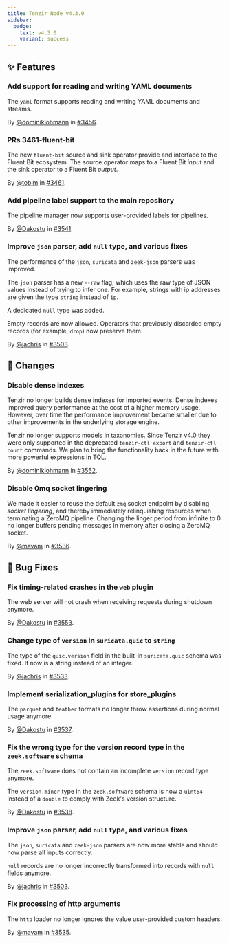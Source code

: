 ```yaml
---
title: Tenzir Node v4.3.0
sidebar:
  badge:
    text: v4.3.0
    variant: success
---
```


## ✨ Features

### Add support for reading and writing YAML documents

The `yaml` format supports reading and writing YAML documents and streams.

By [@dominiklohmann](https://github.com/dominiklohmann) in [#3456](https://github.com/tenzir/tenzir/pull/3456).

### PRs 3461-fluent-bit

The new `fluent-bit` source and sink operator provide and interface to the
Fluent Bit ecosystem. The source operator maps to a Fluent Bit *input* and the
sink operator to a Fluent Bit *output*.

By [@tobim](https://github.com/tobim) in [#3461](https://github.com/tenzir/tenzir/pull/3461).

### Add pipeline label support to the main repository

The pipeline manager now supports user-provided labels for pipelines.

By [@Dakostu](https://github.com/Dakostu) in [#3541](https://github.com/tenzir/tenzir/pull/3541).

### Improve `json` parser, add `null` type, and various fixes

The performance of the `json`, `suricata` and `zeek-json` parsers was improved.

The `json` parser has a new `--raw` flag, which uses the raw type of JSON values
instead of trying to infer one. For example, strings with ip addresses are given
the type `string` instead of `ip`.

A dedicated `null` type was added.

Empty records are now allowed. Operators that previously discarded empty records
(for example, `drop`) now preserve them.

By [@jachris](https://github.com/jachris) in [#3503](https://github.com/tenzir/tenzir/pull/3503).

## 🔄 Changes

### Disable dense indexes

Tenzir no longer builds dense indexes for imported events. Dense indexes
improved query performance at the cost of a higher memory usage. However, over
time the performance improvement became smaller due to other improvements in the
underlying storage engine.

Tenzir no longer supports models in taxonomies. Since Tenzir v4.0 they were only
supported in the deprecated `tenzir-ctl export` and `tenzir-ctl count` commands.
We plan to bring the functionality back in the future with more powerful
expressions in TQL.

By [@dominiklohmann](https://github.com/dominiklohmann) in [#3552](https://github.com/tenzir/tenzir/pull/3552).

### Disable 0mq socket lingering

We made it easier to reuse the default `zmq` socket endpoint by disabling
*socket lingering*, and thereby immediately relinquishing resources when
terminating a ZeroMQ pipeline. Changing the linger period from infinite to 0 no
longer buffers pending messages in memory after closing a ZeroMQ socket.

By [@mavam](https://github.com/mavam) in [#3536](https://github.com/tenzir/tenzir/pull/3536).

## 🐛 Bug Fixes

### Fix timing-related crashes in the `web` plugin

The web server will not crash when receiving requests during shutdown anymore.

By [@Dakostu](https://github.com/Dakostu) in [#3553](https://github.com/tenzir/tenzir/pull/3553).

### Change type of `version` in `suricata.quic` to `string`

The type of the `quic.version` field in the built-in `suricata.quic` schema was
fixed. It now is a string instead of an integer.

By [@jachris](https://github.com/jachris) in [#3533](https://github.com/tenzir/tenzir/pull/3533).

### Implement serialization_plugins for store_plugins

The `parquet` and `feather` formats no longer throw assertions during normal
usage anymore.

By [@Dakostu](https://github.com/Dakostu) in [#3537](https://github.com/tenzir/tenzir/pull/3537).

### Fix the wrong type for the version record type in the `zeek.software` schema

The `zeek.software` does not contain an incomplete `version` record type
anymore.

The `version.minor` type in the `zeek.software` schema is now a `uint64`
instead of a `double` to comply with Zeek's version structure.

By [@Dakostu](https://github.com/Dakostu) in [#3538](https://github.com/tenzir/tenzir/pull/3538).

### Improve `json` parser, add `null` type, and various fixes

The `json`, `suricata` and `zeek-json` parsers are now more stable and should
now parse all inputs correctly.

`null` records are no longer incorrectly transformed into records with `null`
fields anymore.

By [@jachris](https://github.com/jachris) in [#3503](https://github.com/tenzir/tenzir/pull/3503).

### Fix processing of http arguments

The `http` loader no longer ignores the value user-provided custom headers.

By [@mavam](https://github.com/mavam) in [#3535](https://github.com/tenzir/tenzir/pull/3535).